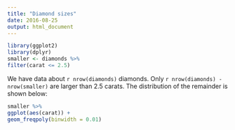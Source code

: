 ```yaml
---
title: "Diamond sizes"
date: 2016-08-25
output: html_document
---
```

```r
library(ggplot2)
library(dplyr)
smaller <- diamonds %>%
filter(carat <= 2.5)
```
We have data about `r nrow(diamonds)` diamonds. Only
`r nrow(diamonds) - nrow(smaller)` are larger than
2.5 carats. The distribution of the remainder is shown
below:
```r
smaller %>%
ggplot(aes(carat)) +
geom_freqpoly(binwidth = 0.01)
```
